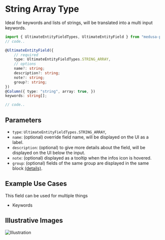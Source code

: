 # String Array Type

Ideal for keywords and lists of strings, will be translated into a multi input keywords.

```ts
import { UltimateEntityFieldTypes, UltimateEntityField } from "medusa-plugin-ultimate/dist/index";
// code..

@UltimateEntityField({
    // required
    type: UltimateEntityFieldTypes.STRING_ARRAY,
    // options
    name?: string;
    description?: string;
    note?: string;
    group?: string;
})
@Column({ type: "string", array: true, })
keywords: string[];

// code..
```

## Parameters

- `type`: `UltimateEntityFieldTypes.STRING_ARRAY`,
- `name`: (optional) override field name, will be displayed on the UI as a label.
- `description`: (optional) to give more details about the field, will be displayed on the UI below the input.
- `note`: (optional) displayed as a tooltip when the infos icon is hovered.
- `group`: (optional) fields of the same group are displayed in the same block [(details)](/advanced/grouping).

## Example Use Cases

This field can be used for multiple things

- Keywords

## Illustrative Images

![Illustration](/assets/ultimate-entity-field-type-illustration.png)
